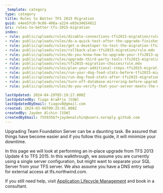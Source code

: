 ```yaml
---
_template: category
type: category
title: Rules to Better TFS 2015 Migration
guid: e4ee5fc0-9c66-408a-a224-e03e34654812
uri: rules-to-better-tfs-2015-migration
index:
- rule: public/uploads/rules/disable-connections-tfs2015-migration/rule.mdx
- rule: public/uploads/rules/do-a-quick-test-after-the-upgrade-finishes-tfs2015-migration/rule.mdx
- rule: public/uploads/rules/get-a-developer-to-test-the-migration-tfs2015-migration/rule.mdx
- rule: public/uploads/rules/rollback-plan-tfs2015-migration/rule.mdx
- rule: public/uploads/rules/do-you-know-how-to-upgrade-your-tfs2013-update-4-system-the-big-one/rule.mdx
- rule: public/uploads/rules/upgrade-third-party-tools-tfs2015-migration/rule.mdx
- rule: public/uploads/rules/tfs2015-migration-choices/rule.mdx
- rule: public/uploads/rules/plan-your-additional-steps-tfs2015-migration/rule.mdx
- rule: public/uploads/rules/run-your-dog-food-stats-before-tfs2015-migration/rule.mdx
- rule: public/uploads/rules/run-dog-food-stats-after-tfs2015-migration/rule.mdx
- rule: public/uploads/rules/turn-off-database-mirroring-before-upgrading-your-tfs-databases/rule.mdx
- rule: public/uploads/rules/do-you-verify-that-your-server-meets-the-minimum-requirements/rule.mdx

lastUpdated: 2024-04-29T05:19:27.000Z
lastUpdatedBy: Tiago AraÃºjo [SSW]
lastUpdatedByEmail: tiagov8@gmail.com
created: 2024-03-06T09:25:01.000Z
createdBy: Jayden Alchin [SSW]
createdByEmail: 75593567+jaydenalchin@users.noreply.github.com
---
```


Upgrading Team Foundation Server can be a daunting task. Be assured that things have become easier and if you follow this guide, it will minimize your downtime.

In this page we will look at performing an in-place upgrade from TFS 2013 Update 4 to TFS 2015. In this walkthrough, we assume you are currently using a single server configuration, but might want to separate your SQL Server from your TFS server. We also assume you have a DNS entry setup for external access at tfs.northwind.com.

If you still need help, visit [Application Lifecycle Management](https://www.ssw.com.au/ssw/Consulting/ALM.aspx) and book in a consultant.

